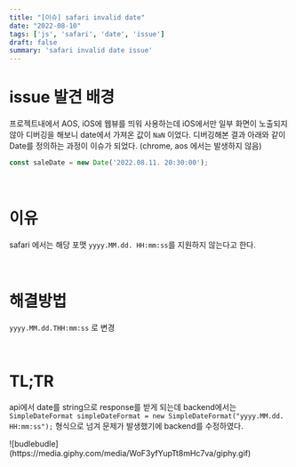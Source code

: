 ```yaml
---
title: "[이슈] safari invalid date"
date: "2022-08-10"
tags: ['js', 'safari', 'date', 'issue']
draft: false
summary: 'safari invalid date issue'
---
```


# issue 발견 배경
프로젝트내에서 AOS, iOS에 웹뷰를 띄워 사용하는데 iOS에서만 일부 화면이
노출되지 않아 디버깅을 해보니 date에서 가져온 값이 `NaN` 이었다. 디버깅해본 결과
아래와 같이 Date를 정의하는 과정이 이슈가 되었다. (chrome, aos 에서는 발생하지 않음)

```javascript
const saleDate = new Date('2022.08.11. 20:30:00');
```

<br/>

# 이유
safari 에서는 해당 포맷 `yyyy.MM.dd. HH:mm:ss`를 지원하지 않는다고 한다.

<br/>

# 해결방법
`yyyy.MM.dd.THH:mm:ss` 로 변경

<br/>

# TL;TR
api에서 date를 string으로 response를 받게 되는데 backend에서는 <br/> 
`SimpleDateFormat simpleDateFormat = new SimpleDateFormat("yyyy.MM.dd. HH:mm:ss");` 형식으로 넘겨 문제가 발생했기에
backend를 수정하였다.

<div className="flex flex-col items-center flex-wrap -mx-2 overflow-hidden xl:-mx-2">
  <div className="my-1 px-2 w-1/4 overflow-hidden xl:my-1 xl:px-2 xl:w-1/4">
    ![budlebudle](https://media.giphy.com/media/WoF3yfYupTt8mHc7va/giphy.gif)
  </div>
</div>
